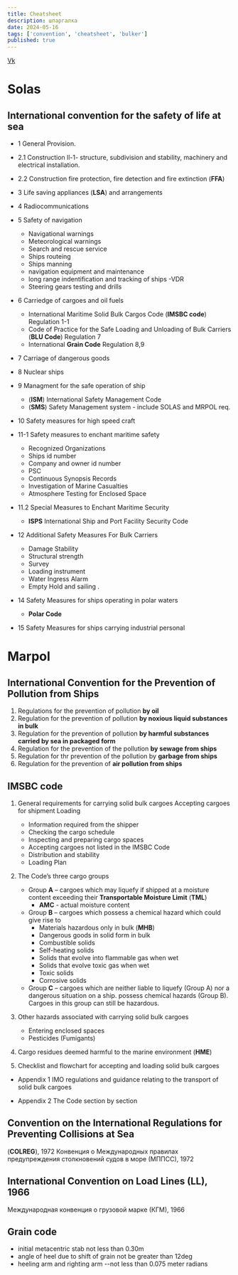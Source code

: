 ```yaml
---
title: Cheatsheet
description: шпаргалка
date: 2024-05-16
tags: ['convention', 'cheatsheet', 'bulker']
published: true
---
```


[Vk](https://vk.com/topic-129680959_34696982?offset=0)

# Solas

## International convention for the safety of life at sea

- 1 General Provision.
- 2.1 Construction ll-1- structure, subdivision and stability, machinery and
  electrical installation.
- 2.2 Construction fire protection, fire detection and fire extinction (**FFA**)
- 3 Life saving appliances (**LSA**) and arrangements
- 4 Radiocommunications
- 5 Safety of navigation

  - Navigational warnings
  - Meteorological warnings
  - Search and rescue service
  - Ships routeing
  - Ships manning
  - navigation equipment and maintenance
  - long range indentification and tracking of ships -VDR
  - Steering gears testing and drills

- 6 Carriedge of cargoes and oil fuels
  - International Maritime Solid Bulk Cargos Code (**IMSBC code**) Regulation
    1-1
  - Code of Practice for the Safe Loading and Unloading of Bulk Carriers (**BLU
    Code**) Regulation 7
  - International **Grain Code** Regulation 8,9
- 7 Carriage of dangerous goods
- 8 Nuclear ships
- 9 Managment for the safe operation of ship
  - (**ISM**) International Safety Management Code
  - (**SMS**) Safety Management system - include SOLAS and MRPOL req.
- 10 Safety measures for high speed craft
- 11-1 Safety measures to enchant maritime safety
  - Recognized Organizations
  - Ships id number
  - Company and owner id number
  - PSC
  - Continuous Synopsis Records
  - Investigation of Marine Casualties
  - Atmosphere Testing for Enclosed Space
- 11.2 Special Measures to Enchant Maritime Security
  - **ISPS** International Ship and Port Facility Security Code
- 12 Additional Safety Measures For Bulk Carriers
  - Damage Stability
  - Structural strength
  - Survey
  - Loading instrument
  - Water Ingress Alarm
  - Empty Hold and sailing .
- 14 Safety Measures for ships operating in polar waters
  - **Polar Code**
- 15 Safety Measures for ships carrying industrial personal

# Marpol

## International Convention for the Prevention of Pollution from Ships

1. Regulations for the prevention of pollution **by oil**
2. Regulation for the prevention of pollution **by noxious liquid substances in
   bulk**
3. Regulation for the prevention of pollution **by harmful substances carried by
   sea in packaged form**
4. Regulation for the prevention of the pollution **by sewage from ships**
5. Regulation for thr prevention of the pollution by **garbage from ships**
6. Regulation for the prevention of **air pollution from ships**

## IMSBC code

1. General requirements for carrying solid bulk cargoes Accepting cargoes for
   shipment Loading
   - Information required from the shipper
   - Checking the cargo schedule
   - Inspecting and preparing cargo spaces
   - Accepting cargoes not listed in the IMSBC Code
   - Distribution and stability
   - Loading Plan
2. The Code’s three cargo groups

   - Group **A** – cargoes which may liquefy if shipped at a moisture content
     exceeding their **Transportable Moisture Limit** (**TML**)
     - **AMC** - actual moisture content
   - Group **B** – cargoes which possess a chemical hazard which could give rise
     to
     - Materials hazardous only in bulk (**MHB**)
     - Dangerous goods in solid form in bulk
     - Combustible solids
     - Self-heating solids
     - Solids that evolve into flammable gas when wet
     - Solids that evolve toxic gas when wet
     - Toxic solids
     - Corrosive solids
   - Group **C** – cargoes which are neither liable to liquefy (Group A) nor a
     dangerous situation on a ship. possess chemical hazards (Group B). Cargoes
     in this group can still be hazardous.

3. Other hazards associated with carrying solid bulk cargoes

   - Entering enclosed spaces
   - Pesticides (Fumigants)

4. Cargo residues deemed harmful to the marine environment (**HME**)
5. Checklist and flowchart for accepting and loading solid bulk cargoes

- Appendix 1 IMO regulations and guidance relating to the transport of solid
  bulk cargoes

- Appendix 2 The Code section by section

## Convention on the International Regulations for Preventing Collisions at Sea

(**COLREG**), 1972 Конвенция о Международных правилах предупреждения
столкновений судов в море (МППСС), 1972

## International Convention on Load Lines (LL), 1966

Международная конвенция о грузовой марке (КГМ), 1966

## Grain code

- initial metacentric stab not less than 0.30m
- angle of heel due to shift of grain not be greater than 12deg
- heeling arm and righting arm --not less than 0.075 meter radians
